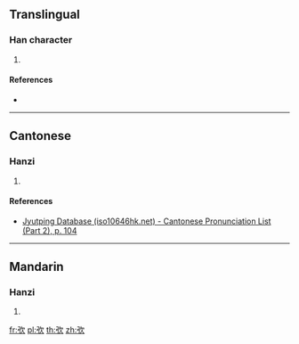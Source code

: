 ==Translingual==

===Han character===
{{Han char|rn=57|rad=弓|as=04|sn=7|four=|canj=NNO,XNNO|ids=⿰弓欠}}

# {{defn|Han|sort=弓04}}

====References====
* {{Han ref|kx=0357.160|dkj=09736|dj=0674.010|hdz=20992.080|uh=5F1E|ud=24350}}

----

==Cantonese==

===Hanzi===
{{yue-hanzi|jyut=[[can2]]|y=chan2}}

# {{defn|lang=yue|sort=弓04}}

====References====
* [http://www.iso10646hk.net/jp/document/download.jsp Jyutping Database (iso10646hk.net) - Cantonese Pronunciation List (Part 2), p. 104]

----

==Mandarin==

===Hanzi===
{{cmn-hanzi|pin=[[shěn]] ([[shen3]])|wg=shen<sup>3</sup>}}

# {{defn|lang=cmn|sort=弓04}}

[[fr:弞]]
[[pl:弞]]
[[th:弞]]
[[zh:弞]]